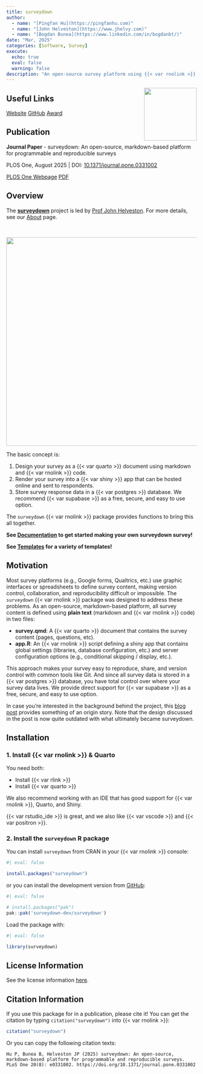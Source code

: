 ```yaml
---
title: surveydown
author:
  - name: "[Pingfan Hu](https://pingfanhu.com)"
  - name: "[John Helveston](https://www.jhelvy.com)"
  - name: "[Bogdan Bunea](https://www.linkedin.com/in/bogdanbt/)"
date: "Mar, 2025"
categories: [Software, Survey]
execute:
  echo: true
  eval: false
  warning: false
description: "An open-source survey platform using {{< var rnolink >}}, Quarto, Shiny, and PostgreSQL."
---
```


<a href='https://surveydown.org'><img src='surveydown.png' align="right" style="height:139px;"/></a>

## Useful Links

::: {.d-flex .justify-content-center .flex-wrap .text-center}
[<i class="bi bi-browser-safari"></i> Website](https://surveydown.org){.btn .btn-primary .m-1 style="width: 140px;"}
[<i class="bi bi-github"></i> GitHub](https://github.com/surveydown-dev/surveydown){.btn .btn-primary .m-1 style="width: 140px;"}
[<i class="bi bi-award"></i> Award](https://ospo.gwu.edu/2024-student-open-source-award-winners){.btn .btn-primary .m-1 style="width: 140px;"}
:::

## Publication

:::: {.card .mb-4 .custom-card}
::: {.card-body}
**Journal Paper** - surveydown: An open-source, markdown-based platform for programmable and reproducible surveys

PLOS One, August 2025 | DOI: [10.1371/journal.pone.0331002](https://doi.org/10.1371/journal.pone.0331002)

::: {.d-flex .justify-content-end}
[<i class="bi bi-journal-bookmark-fill"></i> PLOS One Webpage](https://journals.plos.org/plosone/article?id=10.1371/journal.pone.0331002){.btn .btn-outline-primary .mx-1}
[<i class="bi bi-file-earmark-pdf"></i> PDF](/pdf/surveydown_2025.pdf){.btn .btn-outline-primary .mx-1}
:::
:::
::::

## Overview

The [**surveydown**](https://surveydown.org) project is led by [Prof John Helveston](https://www.jhelvy.com). For more details, see our [About](https://surveydown.org/about) page.

<br>

![](technologies.svg){fig-align="center" width="550"}

The basic concept is:

1. Design your survey as a {{< var quarto >}} document using markdown and {{< var rnolink >}} code.
2. Render your survey into a {{< var shiny >}} app that can be hosted online and sent to respondents.
3. Store survey response data in a {{< var postgres >}} database. We recommend {{< var supabase >}} as a free, secure, and easy to use option.

The `surveydown` {{< var rnolink >}} package provides functions to bring this all
together.

**See [Documentation](https://surveydown.org/documentation) to get started making
your own surveydown survey!**

**See [Templates](https://surveydown.org/templates) for a variety of templates!**

## Motivation

Most survey platforms (e.g., Google forms, Qualtrics, etc.) use graphic interfaces or spreadsheets to define survey content, making version control, collaboration, and reproducibility difficult or impossible. The `surveydown` {{< var rnolink >}} package was designed to address these problems. As an open-source, markdown-based platform, all survey content is defined using **plain text** (markdown and {{< var rnolink >}} code) in two files:

- **survey.qmd**: A {{< var quarto >}} document that contains the survey content (pages, questions, etc).
- **app.R**: An {{< var rnolink >}} script defining a shiny app that contains global settings (libraries, database configuration, etc.) and server configuration options (e.g., conditional skipping / display, etc.).

This approach makes your survey easy to reproduce, share, and version control with common tools like Git. And since all survey data is stored in a {{< var postgres >}} database, you have total control over where your survey data lives. We provide direct support for {{< var supabase >}} as a free, secure, and easy to use option.

In case you're interested in the background behind the project, this [blog post](https://www.jhelvy.com/blog/2023-04-06-markdown-surveys/) provides something of an origin story. Note that the design discussed in the post is now quite outdated with what ultimately became surveydown.

## Installation

### 1. Install {{< var rnolink >}} & Quarto

You need both: 

- Install {{< var rlink >}}
- Install {{< var quarto >}}

We also recommend working with an IDE that has good support for {{< var rnolink >}}, Quarto, and Shiny.

{{< var rstudio_ide >}} is great, and we also like {{< var vscode >}} and {{< var positron >}}.

### 2. Install the `surveydown` R package

You can install `surveydown` from CRAN in your {{< var rnolink >}} console:

```r
#| eval: false

install.packages("surveydown")
```

or you can install the development version from [GitHub](https://github.com/surveydown-dev/surveydown):

```r
#| eval: false

# install.packages("pak")
pak::pak('surveydown-dev/surveydown')
```

Load the package with:

```r
#| eval: false

library(surveydown)
```

## License Information

See the license information [here](https://github.com/surveydown-dev/surveydown/blob/master/LICENSE.md).

## Citation Information

If you use this package for in a publication, please cite it! You can
get the citation by typing `citation("surveydown")` into {{< var rnolink >}}:

```r
citation("surveydown")
```

Or you can copy the following citation texts:

```.default
Hu P, Bunea B, Helveston JP (2025) surveydown: An open-source, markdown-based platform for programmable and reproducible surveys. PLoS One 20(8): e0331002. https://doi.org/10.1371/journal.pone.0331002
```
